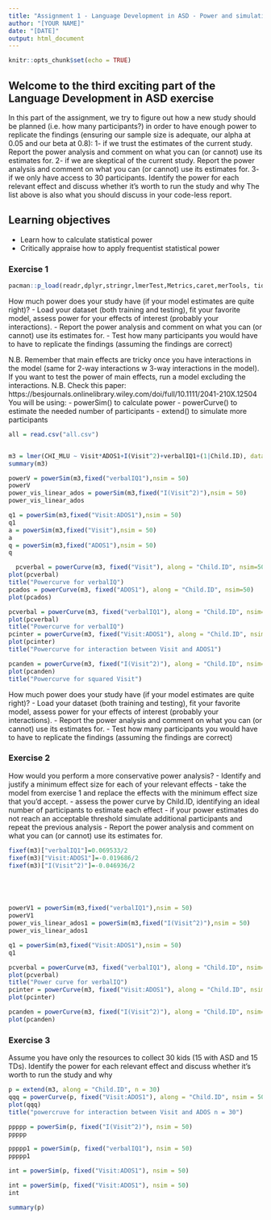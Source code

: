 ```yaml
---
title: "Assignment 1 - Language Development in ASD - Power and simulations"
author: "[YOUR NAME]"
date: "[DATE]"
output: html_document
---
```


```r
knitr::opts_chunk$set(echo = TRUE)
```

## Welcome to the third exciting part of the Language Development in ASD exercise

In this part of the assignment, we try to figure out how a new study should be planned (i.e. how many participants?) in order to have enough power to replicate the findings (ensuring our sample size is adequate, our alpha at 0.05 and our beta at 0.8):
1- if we trust the estimates of the current study. Report the power analysis and comment on what you can (or cannot) use its estimates for.
2- if we are skeptical of the current study. Report the power analysis and comment on what you can (or cannot) use its estimates for.
3- if we only have access to 30 participants. Identify the power for each relevant effect and discuss whether it's worth to run the study and why
The list above is also what you should discuss in your code-less report.


## Learning objectives

- Learn how to calculate statistical power
- Critically appraise how to apply frequentist statistical power

### Exercise 1

```r
pacman::p_load(readr,dplyr,stringr,lmerTest,Metrics,caret,merTools, tidyverse, simr)
```

How much power does your study have (if your model estimates are quite right)?
- Load your dataset (both training and testing), fit your favorite model, assess power for your effects of interest (probably your interactions).
- Report the power analysis and comment on what you can (or cannot) use its estimates for.
- Test how many participants you would have to have to replicate the findings (assuming the findings are correct)

N.B. Remember that main effects are tricky once you have interactions in the model (same for 2-way interactions w 3-way interactions in the model). If you want to test the power of main effects, run a model excluding the interactions.
N.B. Check this paper: https://besjournals.onlinelibrary.wiley.com/doi/full/10.1111/2041-210X.12504
You will be using:
- powerSim() to calculate power
- powerCurve() to estimate the needed number of participants
- extend() to simulate more participants

```r
all = read.csv("all.csv")


m3 = lmer(CHI_MLU ~ Visit*ADOS1+I(Visit^2)+verbalIQ1+(1|Child.ID), data = all)
summary(m3)

powerV = powerSim(m3,fixed("verbalIQ1"),nsim = 50)
powerV
power_vis_linear_ados = powerSim(m3,fixed("I(Visit^2)"),nsim = 50)
power_vis_linear_ados

q1 = powerSim(m3,fixed("Visit:ADOS1"),nsim = 50)
q1
a = powerSim(m3,fixed("Visit"),nsim = 50)
a
q = powerSim(m3,fixed("ADOS1"),nsim = 50)
q

  pcverbal = powerCurve(m3, fixed("Visit"), along = "Child.ID", nsim=50)
plot(pcverbal)
title("Powercurve for verbalIQ")
pcados = powerCurve(m3, fixed("ADOS1"), along = "Child.ID", nsim=50)
plot(pcados)

pcverbal = powerCurve(m3, fixed("verbalIQ1"), along = "Child.ID", nsim=50)
plot(pcverbal)
title("Powercurve for verbalIQ")
pcinter = powerCurve(m3, fixed("Visit:ADOS1"), along = "Child.ID", nsim=50)
plot(pcinter)
title("Powercurve for interaction between Visit and ADOS1")

pcanden = powerCurve(m3, fixed("I(Visit^2)"), along = "Child.ID", nsim=50)
plot(pcanden)
title("Powercurve for squared Visit")

```

How much power does your study have (if your model estimates are quite right)?
- Load your dataset (both training and testing), fit your favorite model, assess power for your effects of interest (probably your interactions).
- Report the power analysis and comment on what you can (or cannot) use its estimates for.
- Test how many participants you would have to have to replicate the findings (assuming the findings are correct)




### Exercise 2

How would you perform a more conservative power analysis?
- Identify and justify a minimum effect size for each of your relevant effects
- take the model from exercise 1 and replace the effects with the minimum effect size that you'd accept.
- assess the power curve by Child.ID, identifying an ideal number of participants to estimate each effect
- if your power estimates do not reach an acceptable threshold simulate additional participants and repeat the previous analysis
- Report the power analysis and comment on what you can (or cannot) use its estimates for.

```r
fixef(m3)["verbalIQ1"]=0.069533/2
fixef(m3)["Visit:ADOS1"]=-0.019686/2
fixef(m3)["I(Visit^2)"]=-0.046936/2





powerV1 = powerSim(m3,fixed("verbalIQ1"),nsim = 50)
powerV1
power_vis_linear_ados1 = powerSim(m3,fixed("I(Visit^2)"),nsim = 50)
power_vis_linear_ados1

q1 = powerSim(m3,fixed("Visit:ADOS1"),nsim = 50)
q1

pcverbal = powerCurve(m3, fixed("verbalIQ1"), along = "Child.ID", nsim=50)
plot(pcverbal)
title("Power curve for verbalIQ")
pcinter = powerCurve(m3, fixed("Visit:ADOS1"), along = "Child.ID", nsim=50)
plot(pcinter)

pcanden = powerCurve(m3, fixed("I(Visit^2)"), along = "Child.ID", nsim=50)
plot(pcanden)
```


### Exercise 3

Assume you have only the resources to collect 30 kids (15 with ASD and 15 TDs). Identify the power for each relevant effect and discuss whether it's worth to run the study and why

```r
p = extend(m3, along = "Child.ID", n = 30)
qqq = powerCurve(p, fixed("Visit:ADOS1"), along = "Child.ID", nsim = 50)
plot(qqq)
title("powercruve for interaction between Visit and ADOS n = 30")

ppppp = powerSim(p, fixed("I(Visit^2)"), nsim = 50)
ppppp

ppppp1 = powerSim(p, fixed("verbalIQ1"), nsim = 50)
ppppp1

int = powerSim(p, fixed("Visit:ADOS1"), nsim = 50)

int = powerSim(p, fixed("Visit:ADOS1"), nsim = 50)
int

summary(p)
```
